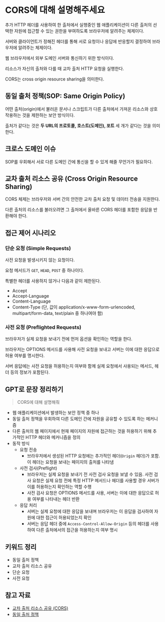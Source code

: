 # CORS에 대해 설명해주세요

추가 HTTP 헤더를 사용하여 한 출처에서 실행중인 웹 애플리케이션이 다른 출처의 선택한 자원에 접근할 수 있는 권한을 부여하도록 브라우저에 알려주는 체제이다.

서버와 클라이언트가 정해진 헤더를 통해 서로 요청이나 응답에 반응할지 결정하여 브라우저에 알려주는 체제이다.

웹 브라우저에서 외부 도메인 서버와 통신하기 위한 방식이다.

리소스가 자신의 출처와 다를 때 교차 출처 HTTP 요청을 실행한다.

CORS는 cross origin resource sharing을 의미한다.

## 동일 출처 정책(SOP: Same Origin Policy)

어떤 출처(origin)에서 불러온 문서나 스크립트가 다른 출처에서 가져온 리소스와 상호 작용하는 것을 제한하는 보안 방식이다.

출처가 같다는 것은 **두 URL의 프로토콜, 호스트(도메인), 포트** 세 개가 같다는 것을 의미한다.

## 크로스 도메인 이슈

SOP를 우회해서 서로 다른 도메인 간에 통신을 할 수 있게 해줄 무언가가 필요하다.

## 교차 출처 리소스 공유 (Cross Origin Resource Sharing)

CORS 체제는 브라우저와 서버 간의 안전한 교차 출처 요청 및 데이터 전송을 지원한다.

다른 출처의 리소스를 불러오려면 그 출처에서 올바른 CORS 헤더를 포함한 응답을 반환해야 한다.

## 접근 제어 시나리오

### 단순 요청 (Simple Requests)

사전 요청을 발생시키지 않는 요청이다.

요청 메서드가 `GET`, `HEAD`, `POST` 중 하나이다.

특별한 헤더를 사용하지 않거나 다음과 같이 제한된다.

- Accept
- Accept-Language
- Content-Language
- Content-Type (단, 값이 application/x-www-form-urlencoded, multipart/form-data, text/plain 중 하나여야 함)

### 사전 요청 (Preflighted Requests)

브라우저가 실제 요청을 보내기 전에 먼저 옵션을 확인하는 역할을 한다.

브라우저는 OPTIONS 메서드를 사용해 사전 요청을 보내고 서버는 이에 대한 응답으로 허용 여부를 명시한다.

서버 응답에는 사전 요청을 허용하는지 여부와 함께 실제 요청에서 사용되는 메서드, 헤더 등의 정보가 포함된다.

## GPT로 문장 정리하기

> CORS에 대해 설명해줘

- 웹 애플리케이션에서 발생하는 보안 정책 중 하나
- 동일 출처 정책을 우회하여 다른 도메인 간에 자원을 공유할 수 있도록 하는 메커니즘
- 다른 출처의 웹 페이지에서 현재 페이지의 자원에 접근하는 것을 허용하기 위해 추가적인 HTTP 헤더와 메커니즘을 정의
- 동작 방식
  - 요청 전송
    - 브라우저에서 생성된 HTTP 요청에는 추가적인 헤더(`Origin` 헤더)가 포함.
      이 헤더는 요청을 보내는 페이지의 출처를 나타냄
  - 사전 검사(Preflight)
    - 브라우저는 실제 요청을 보내기 전 사전 검사 요청을 보낼 수 있음.
      사전 검사 요청은 실제 요청 전에 특정 HTTP 메서드나 헤더를 사용할 경우 서버가 이를 허용하는지 확인하는 역할 수행
    - 사전 검사 요청은 OPTIONS 메서드를 사용, 서버는 이에 대한 응답으로 허용 여부를 나타내는 헤더 반환
  - 응답 처리
    - 서버는 실제 요청에 대한 응답을 보내며 브라우저는 이 응답을 검사하여 자원에 대한 접근이 허용되었는지 확인
    - 서버는 응답 헤더 중에 `Access-Control-Allow-Origin` 등의 헤더를 사용하여 다른 출처에서의 접근을 허용하는지 여부 명시

## 키워드 정리

- 동일 출처 정책
- 교차 출처 리소스 공유
- 단순 요청
- 사전 요청

## 참고 자료

- [교차 출처 리소스 공유 (CORS)](https://developer.mozilla.org/ko/docs/Web/HTTP/CORS)
- [동일 출처 정책](https://developer.mozilla.org/ko/docs/Web/Security/Same-origin_policy)
